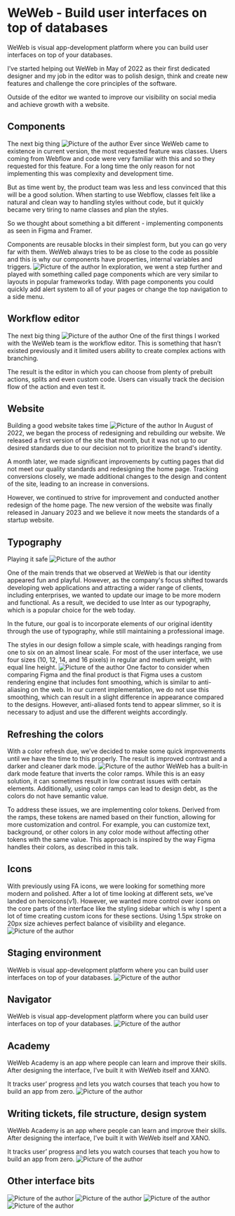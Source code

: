 
# WeWeb - Build user interfaces on top of databases

WeWeb is visual app-development platform where you can build user interfaces on top of your databases.

I’ve started helping out WeWeb in May of 2022 as their first dedicated designer and my job in the editor was to polish design, think and create new features and challenge the core principles of the software.

Outside of the editor we wanted to improve our visibility on social media and achieve growth with a website.

## Components
The next big thing
<Image src={testPic} alt="Picture of the author" className={styles.image}/>
Ever since WeWeb came to existence in current version, the most requested feature was classes. Users coming from Webflow and code were very familiar with this and so they requested for this feature. For a long time the only reason for not implementing this was complexity and development time.

But as time went by, the product team was less and less convinced that this will be a good solution. When starting to use Webflow, classes felt like a natural and clean way to handling styles without code, but it quickly became very tiring to name classes and plan the styles. 

So we thought about something a bit different - implementing components as seen in Figma and Framer.

Components are reusable blocks in their simplest form, but you can go very far with them. WeWeb always tries to be as close to the code as possible and this is why our components have properties, internal variables and triggers. 
<Image src={testPic} alt="Picture of the author" className={styles.image}/>
In exploration, we went a step further and played with something called page components which are very similar to layouts in popular frameworks today. With page components you could quickly add alert system to all of your pages or change the top navigation to a side menu. 

## Workflow editor
The next big thing
<Image src={testPic} alt="Picture of the author" className={styles.image}/>
One of the first things I worked with the WeWeb team is the workflow editor. This is something that hasn’t existed previously and it limited users ability to create complex actions with branching.

The result is the editor in which you can choose from plenty of prebuilt actions, splits and even custom code. Users can visually track the decision flow of the action and even test it.

## Website
Building a good website takes time
<Image src={testPic} alt="Picture of the author" className={styles.image}/>
In August of 2022, we began the process of redesigning and rebuilding our website. We released a first version of the site that month, but it was not up to our desired standards due to our decision not to prioritize the brand's identity. 

A month later, we made significant improvements by cutting pages that did not meet our quality standards and redesigning the home page. Tracking conversions closely, we made additional changes to the design and content of the site, leading to an increase in conversions. 

However, we continued to strive for improvement and conducted another redesign of the home page. The new version of the website was finally released in January 2023 and we believe it now meets the standards of a startup website.

## Typography
Playing it safe
<Image src={testPic} alt="Picture of the author" className={styles.image}/>

One of the main trends that we observed at WeWeb is that our identity appeared fun and playful. However, as the company's focus shifted towards developing web applications and attracting a wider range of clients, including enterprises, we wanted to update our image to be more modern and functional. As a result, we decided to use Inter as our typography, which is a popular choice for the web today.

In the future, our goal is to incorporate elements of our original identity through the use of typography, while still maintaining a professional image.

The styles in our design follow a simple scale, with headings ranging from one to six on an almost linear scale. For most of the user interface, we use four sizes (10, 12, 14, and 16 pixels) in regular and medium weight, with equal line height.
<Image src={testPic} alt="Picture of the author" className={styles.image}/>
One factor to consider when comparing Figma and the final product is that Figma uses a custom rendering engine that includes font smoothing, which is similar to anti-aliasing on the web. In our current implementation, we do not use this smoothing, which can result in a slight difference in appearance compared to the designs. However, anti-aliased fonts tend to appear slimmer, so it is necessary to adjust and use the different weights accordingly.

## Refreshing the colors
With a color refresh due, we’ve decided to make some quick improvements until we have the time to this properly. The result is improved contrast and a darker and cleaner dark mode.
<Image src={testPic} alt="Picture of the author" className={styles.image}/>
WeWeb has a built-in dark mode feature that inverts the color ramps. While this is an easy solution, it can sometimes result in low contrast issues with certain elements. Additionally, using color ramps can lead to design debt, as the colors do not have semantic value.

To address these issues, we are implementing color tokens. Derived from the ramps, these tokens are named based on their function, allowing for more customization and control. For example, you can customize text, background, or other colors in any color mode without affecting other tokens with the same value. This approach is inspired by the way Figma handles their colors, as described in this talk.

## Icons
With previously using FA icons, we were looking for something more modern and polished. After a lot of time looking at different sets, we've landed on heroicons(v1). However, we wanted more control over icons on the core parts of the interface like the styling sidebar which is why I spent a lot of time creating custom icons for these sections. Using 1.5px stroke on 20px size achieves perfect balance of visibility and elegance.
<Image src={testPic} alt="Picture of the author" className={styles.image}/>

## Staging environment
WeWeb is visual app-development platform where you can build user interfaces on top of your databases.
<Image src={testPic} alt="Picture of the author" className={styles.image}/>

## Navigator
WeWeb is visual app-development platform where you can build user interfaces on top of your databases.
<Image src={testPic} alt="Picture of the author" className={styles.image}/>

## Academy
WeWeb Academy is an app where people can learn and improve their skills. After designing the interface, I’ve built it with WeWeb itself and XANO.

It tracks user’ progress and lets you watch courses that teach you how to build an app from zero.
<Image src={testPic} alt="Picture of the author" className={styles.image}/>

## Writing tickets, file structure, design system
WeWeb Academy is an app where people can learn and improve their skills. After designing the interface, I’ve built it with WeWeb itself and XANO.

It tracks user’ progress and lets you watch courses that teach you how to build an app from zero.
<Image src={testPic} alt="Picture of the author" className={styles.image}/>

## Other interface bits
<Image src={testPic} alt="Picture of the author" className={styles.image}/>
<Image src={testPic} alt="Picture of the author" className={styles.image}/>
<Image src={testPic} alt="Picture of the author" className={styles.image}/>
<Image src={testPic} alt="Picture of the author" className={styles.image}/>